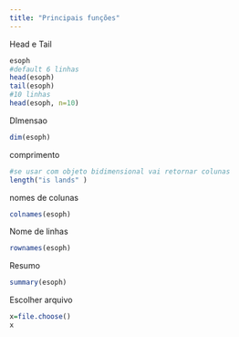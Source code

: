 ```yaml
---
title: "Principais funções"
---
```

Head e Tail
```r
esoph
#default 6 linhas
head(esoph)
tail(esoph)
#10 linhas
head(esoph, n=10)
```
DImensao
```r
dim(esoph)
```
comprimento
```r
#se usar com objeto bidimensional vai retornar colunas
length("is lands" )
```

nomes de colunas

```r
colnames(esoph)
```
Nome de linhas
```r
rownames(esoph)
```


Resumo
```r
summary(esoph)
```



Escolher arquivo
```r
x=file.choose()
x
```

























